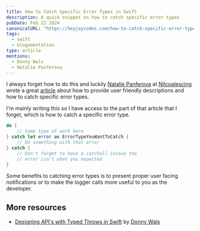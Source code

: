 ```yaml
---
title: How to Catch Specific Error Types in Swift
description: A quick snippet on how to catch specific error types
pubDate: Feb 22 2024
canonicalURL: "https://heyjaycodes.com/how-to-catch-specific-error-types-in-swift"
tags:
  - swift
  - blogumentation
type: article
mentions:
  - Donny Wals
  - Natalie Panferova
---
```


I always forget how to do this and luckily [Natalie Panferova](https://twitter.com/natpanferova) at [Nilcoalescing](https://nilcoalescing.com/) wrote a great [article](https://nilcoalescing.com/blog/UserFriendlyDescriptionsAndRecoverySuggestionsForCustomErrorsInSwift/) about how to provide user friendly descriptions and how to catch specific error types.

I'm mainly writing this so I have access to the part of that article that I forget, which is how to catch a specific error type.

```swift
do {
    // Some type of work here
} catch let error as ErrorTypeYouWantToCatch {
    // Do something with that error
} catch {
    // Don't forget to have a catchall incase the
    // error isn't what you expected
}
```

Some benefits to catching error types is to present proper user facing notifications or to make the logger calls more useful to you as the developer.

## More resources

- [Designing API's with Typed Throws in Swift](https://www.donnywals.com/designing-apis-with-typed-throws-in-swift/) by [Donny Wals](https://www.donnywals.com)
